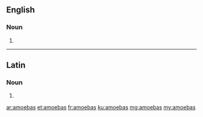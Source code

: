 ==English==

===Noun===
{{head|en|plural}}

# {{plural of|amoeba|lang=en}}

----

==Latin==

===Noun===
{{la-noun-form|amoebās}}

# {{inflection of|amoeba||acc|p|lang=la}}

[[ar:amoebas]]
[[et:amoebas]]
[[fr:amoebas]]
[[ku:amoebas]]
[[mg:amoebas]]
[[my:amoebas]]